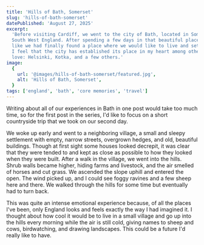 ```yaml
---
title: 'Hills of Bath, Somerset'
slug: 'hills-of-bath-somerset'
datePublished: 'August 27, 2025'
excerpt:
  'Before visiting Cardiff, we went to the city of Bath, located in Somerset,
  South West England. After spending a few days in that beautiful place, we felt
  like we had finally found a place where we would like to live and settle down.
  I feel that the city has established its place in my heart among others that I
  love: Helsinki, Kotka, and a few others.'
image:
  {
    url: '@images/hills-of-bath-somerset/featured.jpg',
    alt: 'Hills of Bath, Somerset',
  }
tags: ['england', 'bath', 'core memories', 'travel']
---
```



<ImageWithCaption src={img1} caption="Hills of Bath" />

Writing about all of our experiences in Bath in one post would take too much
time, so for the first post in the series, I'd like to focus on a short
countryside trip that we took on our second day.

We woke up early and went to a neighboring village, a small and sleepy
settlement with empty, narrow streets, overgrown hedges, and old, beautiful
buildings. Though at first sight some houses looked decrepit, it was clear that
they were tended to and kept as close as possible to how they looked when they
were built. After a walk in the village, we went into the hills. Shrub walls
became higher, hiding farms and livestock, and the air smelled of horses and cut
grass. We ascended the slope uphill and entered the open. The wind picked up,
and I could see foggy ravines and a few sheep here and there. We walked through
the hills for some time but eventually had to turn back.

<ImageWithCaption src={img2} caption="The way uphill" />

<ImageWithCaption src={img3} caption="Hills of Bath" />

This was quite an intense emotional experience because, of all the places I've
been, only England looks and feels exactly the way I had imagined it. I thought
about how cool it would be to live in a small village and go up into the hills
every morning while the air is still cold, giving names to sheep and cows,
birdwatching, and drawing landscapes. This could be a future I'd really like to
have.
